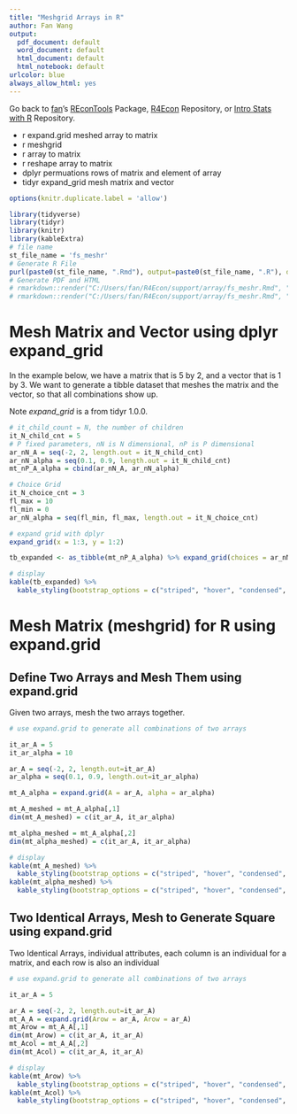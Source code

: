 ```yaml
---
title: "Meshgrid Arrays in R"
author: Fan Wang
output:
  pdf_document: default
  word_document: default
  html_document: default
  html_notebook: default
urlcolor: blue
always_allow_html: yes
---
```


Go back to [fan](http://fanwangecon.github.io/)'s [REconTools](https://fanwangecon.github.io/REconTools/) Package, [R4Econ](https://fanwangecon.github.io/R4Econ/) Repository, or [Intro Stats with R](https://fanwangecon.github.io/Stat4Econ/) Repository.

- r expand.grid meshed array to matrix
- r meshgrid
- r array to matrix
- r reshape array to matrix
- dplyr permuations rows of matrix and element of array
- tidyr expand_grid mesh matrix and vector

```r
options(knitr.duplicate.label = 'allow')
```
```r
library(tidyverse)
library(tidyr)
library(knitr)
library(kableExtra)
# file name
st_file_name = 'fs_meshr'
# Generate R File
purl(paste0(st_file_name, ".Rmd"), output=paste0(st_file_name, ".R"), documentation = 2)
# Generate PDF and HTML
# rmarkdown::render("C:/Users/fan/R4Econ/support/array/fs_meshr.Rmd", "pdf_document")
# rmarkdown::render("C:/Users/fan/R4Econ/support/array/fs_meshr.Rmd", "html_document")
```

# Mesh Matrix and Vector using dplyr expand_grid

In the example below, we have a matrix that is 5 by 2, and a vector that is 1 by 3. We want to generate a tibble dataset that meshes the matrix and the vector, so that all combinations show up.

Note *expand_grid* is a from tidyr 1.0.0.

```r
# it_child_count = N, the number of children
it_N_child_cnt = 5
# P fixed parameters, nN is N dimensional, nP is P dimensional
ar_nN_A = seq(-2, 2, length.out = it_N_child_cnt)
ar_nN_alpha = seq(0.1, 0.9, length.out = it_N_child_cnt)
mt_nP_A_alpha = cbind(ar_nN_A, ar_nN_alpha)

# Choice Grid
it_N_choice_cnt = 3
fl_max = 10
fl_min = 0
ar_nN_alpha = seq(fl_min, fl_max, length.out = it_N_choice_cnt)

# expand grid with dplyr
expand_grid(x = 1:3, y = 1:2)

tb_expanded <- as_tibble(mt_nP_A_alpha) %>% expand_grid(choices = ar_nN_alpha)

# display
kable(tb_expanded) %>%
  kable_styling(bootstrap_options = c("striped", "hover", "condensed", "responsive"))
```

# Mesh Matrix (meshgrid) for R  using expand.grid

## Define Two Arrays and Mesh Them using expand.grid

Given two arrays, mesh the two arrays together.

```r

# use expand.grid to generate all combinations of two arrays

it_ar_A = 5
it_ar_alpha = 10

ar_A = seq(-2, 2, length.out=it_ar_A)
ar_alpha = seq(0.1, 0.9, length.out=it_ar_alpha)

mt_A_alpha = expand.grid(A = ar_A, alpha = ar_alpha)

mt_A_meshed = mt_A_alpha[,1]
dim(mt_A_meshed) = c(it_ar_A, it_ar_alpha)

mt_alpha_meshed = mt_A_alpha[,2]
dim(mt_alpha_meshed) = c(it_ar_A, it_ar_alpha)

# display
kable(mt_A_meshed) %>%
  kable_styling(bootstrap_options = c("striped", "hover", "condensed", "responsive"))
kable(mt_alpha_meshed) %>%
  kable_styling(bootstrap_options = c("striped", "hover", "condensed", "responsive"))
```

## Two Identical Arrays, Mesh to Generate Square using expand.grid

Two Identical Arrays, individual attributes, each column is an individual for a matrix, and each row is also an individual

```r
# use expand.grid to generate all combinations of two arrays

it_ar_A = 5

ar_A = seq(-2, 2, length.out=it_ar_A)
mt_A_A = expand.grid(Arow = ar_A, Arow = ar_A)
mt_Arow = mt_A_A[,1]
dim(mt_Arow) = c(it_ar_A, it_ar_A)
mt_Acol = mt_A_A[,2]
dim(mt_Acol) = c(it_ar_A, it_ar_A)

# display
kable(mt_Arow) %>%
  kable_styling(bootstrap_options = c("striped", "hover", "condensed", "responsive"))
kable(mt_Acol) %>%
  kable_styling(bootstrap_options = c("striped", "hover", "condensed", "responsive"))
```
